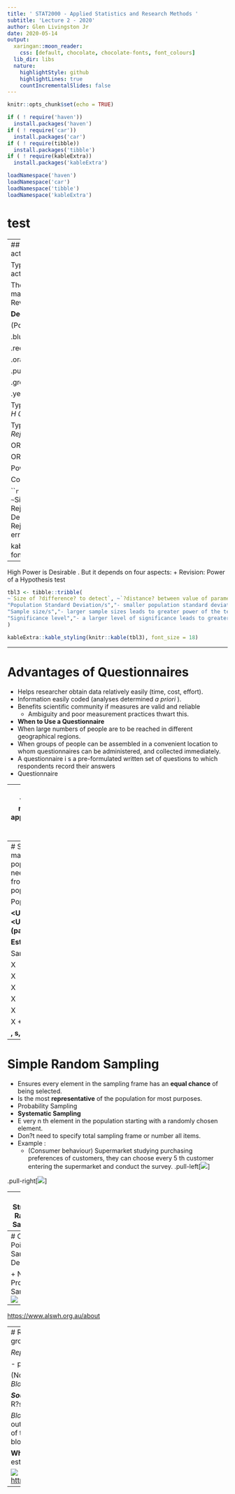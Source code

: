 ```yaml
---
title: ' STAT2000 - Applied Statistics and Research Methods '
subtitle: 'Lecture 2 - 2020'
author: Glen Livingston Jr
date: 2020-05-14
output:
  xaringan::moon_reader:
    css: [default, chocolate, chocolate-fonts, font_colours]
  lib_dir: libs
  nature:
    highlightStyle: github
    highlightLines: true
    countIncrementalSlides: false
---
```


```r
knitr::opts_chunk$set(echo = TRUE)

if ( ! require('haven'))
  install.packages('haven')
if ( ! require('car'))
  install.packages('car')
if ( ! require(tibble))
  install.packages('tibble')
if ( ! require(kableExtra))
  install.packages('kableExtra')

loadNamespace('haven')
loadNamespace('car')
loadNamespace('tibble')
loadNamespace('kableExtra')

```


# test

---
##  Type I: Rejecting H0, when H0 is actually true! 


Type II: Failing to reject H 0 , when H 0 is actually false!

There are two types of errors that can be made? and we assign probabilities.
+ Revision: Type I and II errors

**Decision**

(Power = 1 ? )

.blue[Power]

.red[Power]

.orange[Power]

.purple[Power]

.green[Power]

.yellow[Power]


Type I error is when we: *Incorrectly Reject H* *0*

Type II error is when we: *Incorrectly NOT Reject H* *0*

OR

OR

Power is about your ability to:

Correctly Reject H 0

```r
tbl2 <- tibble::tribble(
~` `, ~`True`, ~`Situation`,
" ","H 0 True","H 0 False",
"H 0 Rejected","Type I Error","Correct Decision",
" "," "," ",
"H 0 Not Rejected","Correct Decision","Type II error",
" "," "," "
)

kableExtra::kable_styling(knitr::kable(tbl2), font_size = 18)
```


---


High Power is Desirable . But it depends on four aspects:
+ Revision: Power of a Hypothesis test

```r
tbl3 <- tibble::tribble(
~`Size of ?difference? to detect`, ~`?distance? between value of parameter under null hypothesis and the true value of the parameter. greater distance           greater the power.`,
"Population Standard Deviation/s","- smaller population standard deviation leads to greater power of the test.",
"Sample size/s","- larger sample sizes leads to greater power of the test.",
"Significance level","- a larger level of significance leads to greater power of the test ( BUT ALSO THE GREATER THE CHANCE OF A TYPE I ERROR )."
)

kableExtra::kable_styling(knitr::kable(tbl3), font_size = 18)
```

---

#   Advantages of Questionnaires 

+ Helps researcher obtain data relatively easily (time, cost, effort).
+ Information easily coded (analyses determined *a priori* ).
+ Benefits scientific community if measures are valid and reliable
	+ Ambiguity and poor measurement practices thwart this.
+ **When to Use a Questionnaire**
+ When large numbers of people are to be reached in different geographical regions.
+ When groups of people can be assembled in a convenient location to whom questionnaires can be administered, and collected immediately.
+ A questionnaire i s a pre-formulated written set of questions to which respondents record their answers
+ Questionnaire


---
#  Principles of wordingPrinciples of measurementGeneral appearanceQuestionnaire administration and testing 

+ *"... poorly designed and executed ... surveys are a form of censorship of the respondents' views"*
+ (Draper and Hill, 1996).
+ Statistical analyses cannot be better than the quality of the data. Important to have valid and reliable measurement procedures . . . .   . . . else the study only suitable for an autopsy.

Poor quality data from poor designs and collection techniques will lead to poor experimental outcomes and useless conclusions for the objectives of the study.
+ Principles of Questionnaire design
![](assets/img/image10.png)


---
#  Statistics is about making inference about a population without needing to collect data from all elements of the population  


Population

**<U+F06D>, <U+F073>, <U+F073>** **2** **, <U+F070>  (parameters)**

**Estimate**

Sample

X

X

X

X

X

X
+ Inference: sampling

**, s, s** **2** **, p  (statistics)**




---
#  Simple Random Sampling 

+ Ensures every element in the sampling frame has an **equal chance** of being selected.
+ Is the most **representative** of the population for most purposes.
+ Probability Sampling
+ **Systematic Sampling**
+ E very n th element in the population starting with a randomly chosen element.
+ Don?t need to specify total sampling frame or number all items.
+ Example :
	+ (Consumer behaviour) Supermarket studying purchasing preferences of customers, they can choose every 5 th customer entering the supermarket and conduct the survey.
.pull-left[![](assets/img/image12.png)]

.pull-right[![](assets/img/image13.png)]


---
#  Stratified Random Sampling 

#  Probability Sampling 

+ Sampling from **mutually exclusive sub-populations** , or strata, from the population
	+ attitudes towards Blackboard: students divided into 1 st , 2 nd , 3 rd years.
	+ employee morale: employees stratified into clerks, supervisors, managers, etc.
	+ clinical trials: patients stratified by gender.
+ ***Homogeneity*** ** within each strata ** and **heterogeneity** 

between strata.
+ Eg. Managers act similarly to other managers, but different to tradesman.
+ **Simple random sampling** used on each strata.
+ Cluster Sampling
+ Dividing the population into non-overlapping areas or clusters where there is *heterogeneity within clusters.*
	+ E.g., test effects of information programme on school children: test in certain schools.
+ Entire cluster used. Clusters selected using **simple random sampling** .
.pull-left[![](assets/img/image14.jpeg)]

.pull-right[![](assets/img/image15.png)]

---
#  Choice Points in Sampling Design 

+ Non-Probability Sampling
![](assets/img/image17.jpeg)


---

[https://www.alswh.org.au/about](https://www.alswh.org.au/about)


---
#  Randomisation:	- randomly assigning subjects to treatment groups.		- randomly assigning the order.  


*Replication* :	- repeating the experiment over **many subjects** .

- provides better estimates; reduces SE of estimate (mean).

(Not  ?Reading, wRiting and aRithmetic , but ? )
+ *Replication*
+ *Blocking* ******
+ *Randomisation*

***Source: Howley (JSE, 2003)***
+ Experimental Design: The Three R?s

*Blocking* : 	- If a factor is of ***no interest*** to the prediction of the outcome 			variable, *but is* ***known to influence*** **** the values of the outcome 		variable, *Y* , then it is better to randomise within blocks ( eg , gender 		on drug effectiveness).

**Why?** It controls for a source of variation in *Y* , thus SE of the 			estimated means will be reduced.


![](assets/img/image23.png)
[https://en.wikipedia.org/wiki/Unethical_human_experimentation](https://en.wikipedia.org/wiki/Unethical_human_experimentation)


---


